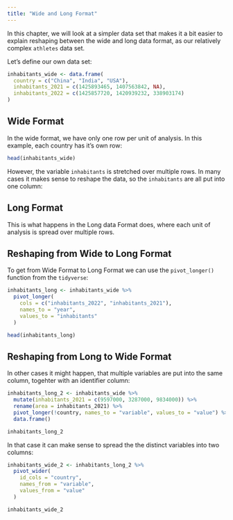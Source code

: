 ```yaml
---
title: "Wide and Long Format"
---
```


In this chapter, we will look at a simpler data set that makes it a bit easier to explain reshaping between the wide and long data format, as our relatively complex `athletes` data set.

Let's define our own data set:

```r
inhabitants_wide <- data.frame(
  country = c("China", "India", "USA"),
  inhabitants_2021 = c(1425893465, 1407563842, NA),
  inhabitants_2022 = c(1425857720, 1420939232, 338903174)
)
```

## Wide Format

In the wide format, we have only one row per unit of analysis. In this example, each country has it's own row:

```r
head(inhabitants_wide)
```

However, the variable `inhabitants` is stretched over multiple rows. In many cases it makes sense to reshape the data, so the `inhabitants` are all put into one column:

## Long Format

This is what happens in the Long data Format does, where each unit of analysis is spread over multiple rows.

## Reshaping from Wide to Long Format

To get from Wide Format to Long Format we can use the `pivot_longer()` function from the `tidyverse`:

::: tidy
```r
inhabitants_long <- inhabitants_wide %>%
  pivot_longer(
    cols = c("inhabitants_2022", "inhabitants_2021"),
    names_to = "year",
    values_to = "inhabitants"
  )

head(inhabitants_long)
```
:::

## Reshaping from Long to Wide Format

In other cases it might happen, that multiple variables are put into the same column, togehter with an identifier column:

```r
inhabitants_long_2 <- inhabitants_wide %>%
  mutate(inhabitants_2021 = c(9597000, 3287000, 9834000)) %>%
  rename(area = inhabitants_2021) %>%
  pivot_longer(!country, names_to = "variable", values_to = "value") %>%
  data.frame()
```

```r
inhabitants_long_2
```

In that case it can make sense to spread the the distinct variables into two columns:

```r
inhabitants_wide_2 <- inhabitants_long_2 %>%
  pivot_wider(
    id_cols = "country",
    names_from = "variable",
    values_from = "value"
  )

inhabitants_wide_2
```
